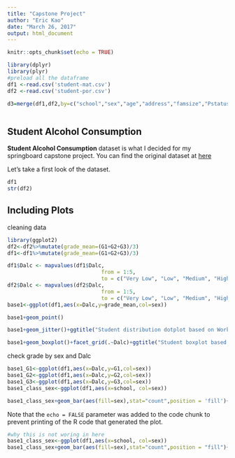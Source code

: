 ```yaml
---
title: "Capstone Project"
author: "Eric Kao"
date: "March 26, 2017"
output: html_document
---
```


```r
knitr::opts_chunk$set(echo = TRUE)

library(dplyr)
library(plyr)
#preload all the dataframe
df1 <-read.csv('student-mat.csv')
df2 <-read.csv('student-por.csv')

d3=merge(df1,df2,by=c("school","sex","age","address","famsize","Pstatus","Medu","Fedu","Mjob","Fjob","reason","nursery","internet"))



```

## Student Alcohol Consumption

**Student Alcohol Consumption** dataset is what I decided for my springboard capstone project. You can find the original dataset at [here](https://www.kaggle.com/uciml/student-alcohol-consumption)

Let's take a first look of the dataset.

```r
df1
str(df2)


```

## Including Plots

cleaning data

```r
library(ggplot2)
df2<-df2%>%mutate(grade_mean=(G1+G2+G3)/3)
df1<-df1%>%mutate(grade_mean=(G1+G2+G3)/3)


```

```r
df1$Dalc <- mapvalues(df1$Dalc, 
                              from = 1:5, 
                              to = c("Very Low", "Low", "Medium", "High", "Very High"))
df2$Dalc <- mapvalues(df2$Dalc, 
                              from = 1:5, 
                              to = c("Very Low", "Low", "Medium", "High", "Very High"))
base1<-ggplot(df1,aes(x=Dalc,y=grade_mean,col=sex))
```


```r
base1+geom_point()
```

```r
base1+geom_jitter()+ggtitle("Student distribution dotplot based on Workday alcohol consumption")+labs(x="Workday Alcohol Consumption")
```

```r
base1+geom_boxplot()+facet_grid(.~Dalc)+ggtitle("Student boxplot based on Workday alcohol consumption")

```


check grade by sex and Dalc
```r
base1_G1<-ggplot(df1,aes(x=Dalc,y=G1,col=sex))
base1_G2<-ggplot(df1,aes(x=Dalc,y=G2,col=sex))
base1_G3<-ggplot(df1,aes(x=Dalc,y=G3,col=sex))
base1_class_sex<-ggplot(df1,aes(x=school, col=sex))

```

```r
base1_class_sex+geom_bar(aes(fill=sex),stat="count",position = 'fill')+ggtitle("Gender Proportion of each group")

```
Note that the `echo = FALSE` parameter was added to the code chunk to prevent printing of the R code that generated the plot.



```r

#why this is not woring in here
base1_class_sex<-ggplot(df1,aes(x=school, col=sex))
base1_class_sex+geom_bar(aes(fill=sex),stat="count",position = "fill")+facet_grid(.~Dalc)+ggtitle("Gender Proportion of each group")

```
